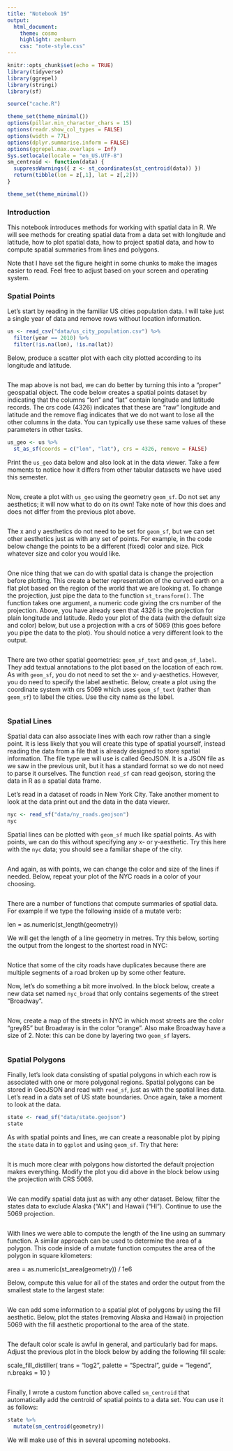 ```yaml
---
title: "Notebook 19"
output:
  html_document:
    theme: cosmo
    highlight: zenburn
    css: "note-style.css"
---
```


```r
knitr::opts_chunk$set(echo = TRUE)
library(tidyverse)
library(ggrepel)
library(stringi)
library(sf)

source("cache.R")

theme_set(theme_minimal())
options(pillar.min_character_chars = 15)
options(readr.show_col_types = FALSE)
options(width = 77L)
options(dplyr.summarise.inform = FALSE)
options(ggrepel.max.overlaps = Inf)
Sys.setlocale(locale = "en_US.UTF-8")
sm_centroid <- function(data) {
  suppressWarnings({ z <- st_coordinates(st_centroid(data)) })
  return(tibble(lon = z[,1], lat = z[,2]))
}

theme_set(theme_minimal())
```

### Introduction

This notebook introduces methods for working with spatial data in R. We will see
methods for creating spatial data from a data set with longitude and latitude,
how to plot spatial data, how to project spatial data, and how to compute
spatial summaries from lines and polygons.

Note that I have set the figure height in some chunks to make the images easier
to read. Feel free to adjust based on your screen and operating system.

### Spatial Points

Let's start by reading in the familiar US cities population data. I will take 
just a single year of data and remove rows without location information.

```r
us <- read_csv("data/us_city_population.csv") %>%
  filter(year == 2010) %>% 
  filter(!is.na(lon), !is.na(lat))
```

Below, produce a scatter plot with each city plotted according to its longitude
and latitude.

```r

```

The map above is not bad, we can do better by turning this into a "proper" 
geospatial object. The code below creates a spatial points dataset by indicating
that the columns "lon" and "lat" contain longitude and latitude records. The 
crs code (4326) indicates that these are "raw" longitude and latitude and the
remove flag indicates that we do not want to lose all the other columns in the
data. You can typically use these same values of these parameters in other
tasks.

```r
us_geo <- us %>%
  st_as_sf(coords = c("lon", "lat"), crs = 4326, remove = FALSE)
```

Print the `us_geo` data below and also look at in the data viewer. Take a few
moments to notice how it differs from other tabular datasets we have used this
semester.

```r

```

Now, create a plot with `us_geo` using the geometry `geom_sf`. Do not set any
aesthetics; it will now what to do on its own! Take note of how this does and
does not differ from the previous plot above.

```r

```

The x and y aesthetics do not need to be set for `geom_sf`, but we can set other
aesthetics just as with any set of points. For example, in the code below change
the points to be a different (fixed) color and size. Pick whatever size and 
color you would like.

```r

```

One nice thing that we can do with spatial data is change the projection before
plotting. This create a better representation of the curved earth on a flat plot
based on the region of the world that we are looking at. To change the projection,
just pipe the data to the function `st_transform()`. The function takes one 
argument, a numeric code giving the crs number of the projection. Above, you 
have already seen that 4326 is the projection for plain longitude and latitude.
Redo your plot of the data (with the default size and color) below, but use a
projection with a crs of 5069 (this goes before you pipe the data to the plot).
You should notice a very different look to the output.

```r

```

There are two other spatial geometries: `geom_sf_text` and `geom_sf_label`. They
add textual annotations to the plot based on the location of each row. As with
`geom_sf`, you do not need to set the x- and y-aesthetics. However, you do need
to specify the label aesthetic. Below, create a plot using the coordinate system
with crs 5069 which uses `geom_sf_text` (rather than `geom_sf`) to label the
cities. Use the city name as the label.

```r

```

### Spatial Lines

Spatial data can also associate lines with each row rather than a single point.
It is less likely that you will create this type of spatial yourself, instead
reading the data from a file that is already designed to store spatial
information. The file type we will use is called GeoJSON. It is a JSON file as
we saw in the previous unit, but it has a standard format so we do not need to
parse it ourselves. The function `read_sf` can read geojson, storing the data
in R as a spatial data frame. 

Let's read in a dataset of roads in New York City. Take another moment to look
at the data print out and the data in the data viewer.

```r
nyc <- read_sf("data/ny_roads.geojson")
nyc
```

Spatial lines can be plotted with `geom_sf` much like spatial points. As with
points, we can do this without specifying any x- or y-aesthetic. Try this here
with the `nyc` data; you should see a familiar shape of the city.

```r

```

And again, as with points, we can change the color and size of the lines if 
needed. Below, repeat your plot of the NYC roads in a color of your choosing.

```r

```

There are a number of functions that compute summaries of spatial data. For 
example if we type the following inside of a mutate verb:

  len = as.numeric(st_length(geometry))
  
We will get the length of a line geometry in metres. Try this below, sorting the
output from the longest to the shortest road in NYC:

```r

```

Notice that some of the city roads have duplicates because there are multiple
segments of a road broken up by some other feature. 

Now, let's do something a bit more involved. In the block below, create a new
data set named `nyc_broad` that only contains segements of the street "Broadway". 

```r

```

Now, create a map of the streets in NYC in which most streets are the color 
"grey85" but Broadway is in the color "orange". Also make Broadway have a size
of 2. Note: this can be done by layering two `geom_sf` layers.

```r

```

### Spatial Polygons

Finally, let's look data consisting of spatial polygons in which each row is
associated with one or more polygonal regions. Spatial polygons can be stored
in GeoJSON and read with `read_sf`, just as with the spatial lines data. Let's
read in a data set of US state boundaries. Once again, take a moment to look at
the data.

```r
state <- read_sf("data/state.geojson")
state
```

As with spatial points and lines, we can create a reasonable plot by piping the
`state` data in to `ggplot` and using `geom_sf`. Try that here:

```r

```

It is much more clear with polygons how distorted the default projection makes
everything. Modify the plot you did above in the block below using the
projection with CRS 5069.

```r

```

We can modify spatial data just as with any other dataset. Below, filter the 
states data to exclude Alaska ("AK") and Hawaii ("HI"). Continue to use the
5069 projection.

```r

```

With lines we were able to compute the length of the line using an summary
function. A similar approach can be used to determine the area of a polygon.
This code inside of a mutate function computes the area of the polygon in
square kilometers:

   area = as.numeric(st_area(geometry)) / 1e6
   
Below, compute this value for all of the states and order the output from the
smallest state to the largest state:

```r

```

We can add some information to a spatial plot of polygons by using the fill 
aesthetic. Below, plot the states (removing Alaska and Hawaii) in projection
5069 with the fill aesthetic proportional to the area of the state.

```r

```

The default color scale is awful in general, and particularly bad for maps. 
Adjust the previous plot in the block below by adding the following fill scale:

  scale_fill_distiller(
    trans = "log2", palette = "Spectral", guide = "legend", n.breaks = 10
  )

```r

```

Finally, I wrote a custom function above called `sm_centroid` that automatically
add the centroid of spatial points to a data set. You can use it as follows:

```r
state %>%
  mutate(sm_centroid(geometry))
```

We will make use of this in several upcoming notebooks.

